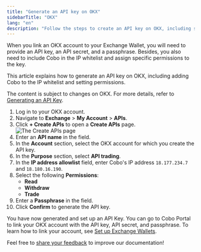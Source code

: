 ```yaml
---
title: "Generate an API key on OKX"
sidebarTitle: "OKX"
lang: "en"
description: "Follow the steps to create an API key on OKX, including setting permissions and IP whitelisting."
---
```


When you link an OKX account to your Exchange Wallet, you will need to provide an API key, an API secret, and a passphrase. Besides, you also need to include Cobo in the IP whitelist and assign specific permissions to the key.

This article explains how to generate an API key on OKX, including adding Cobo to the IP whitelist and setting permissions.

<Note>The content is subject to changes on OKX. For more details, refer to <a href="https://www.okx.com/docs-v5/en/#overview-v5-api-key-creation">Generating an API Key</a>.</Note>

1. Log in to your OKX account.
2. Navigate to **Exchange** > **My Account** > **APIs**.
3. Click **+ Create APIs** to open a **Create APIs** page.
    <img src="/en/images/exchange-wallet/okx.png" className="screenshot_modal" alt="The Create APIs page" />
4. Enter an **API name** in the field.
5. In the **Account** section, select the OKX account for which you create the API key.
6. In the **Purpose** section, select **API trading**.
7. In the **IP address allowlist** field, enter Cobo's IP address `18.177.234.7` and `18.180.16.190`.
8. Select the following **Permissions**:
    - **Read**
    - **Withdraw**
    - **Trade**
9. Enter a **Passphrase** in the field.
8. Click **Confirm** to generate the API key.

You have now generated and set up an API Key. You can go to Cobo Portal to link your OKX account with the API key, API secret, and passphrase. To learn how to link your account, see [Set up Exchange Wallets](/en/portal/exchange-wallets/set-up). 

<Tip>Feel free to [share your feedback](https://forms.zohopublic.com/cobo/form/DocumentFeedbackForm/formperma/QvLOhxJv1_JMsJ-1dleZ8Itb_7rzN-LtgvsDdxosoVI?referrername=manuals) to improve our documentation!</Tip>